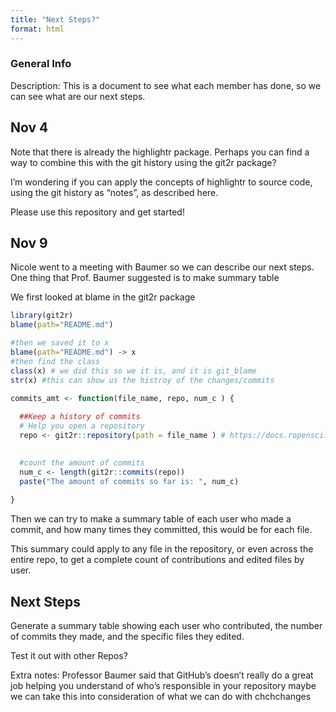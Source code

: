 ```yaml
---
title: "Next Steps?"
format: html
---
```

### General Info
Description:
This is a document to see what each member has done, so we can see what are our next steps. 

## Nov 4

Note that there is already the highlightr package. Perhaps you can find a way to combine this with the git history using the git2r package?

I'm wondering if you can apply the concepts of highlightr to source code, using the git history as "notes", as described here.

Please use this repository and get started!


## Nov 9

Nicole went to a meeting with Baumer so we can describe our next steps. One thing that Prof. Baumer suggested is to make summary table 

We first looked at blame in the git2r package
```r
library(git2r)
blame(path="README.md")

#then we saved it to x
blame(path="README.md") -> x
#then find the class
class(x) # we did this so we it is, and it is git_blame
str(x) #this can show us the histroy of the changes/commits

```

```r
commits_amt <- function(file_name, repo, num_c ) {
  
  ##Keep a history of commits
  # Help you open a repository 
  repo <- git2r::repository(path = file_name ) # https://docs.ropensci.org/git2r/ 

  
  #count the amount of commits 
  num_c <- length(git2r::commits(repo))
  paste("The amount of commits so far is: ", num_c)
  
}
```


Then we can try to make a summary table of each user who made a commit, and how many times they committed, this would be for each file.

This summary could apply to any file in the repository, or even across the entire repo, to get a complete count of contributions and edited files by user.

## Next Steps

Generate a summary table showing each user who contributed, the number of commits they made, and the specific files they edited.

Test it out with other Repos?

Extra notes:
Professor Baumer said that GitHub’s  doesn’t really do a great job helping you understand of who’s responsible in your repository maybe we can take this into consideration of what we can do with chchchanges